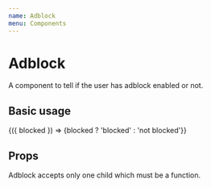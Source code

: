 ```yaml
---
name: Adblock
menu: Components
---
```



<h1 id="component">Adblock</h1>
A component to tell if the user has adblock enabled or not.

## Basic usage
<Playground>
  <Adblock>
    {({ blocked }) => <span>{blocked ? 'blocked' : 'not blocked'}</span>}
  </Adblock>
</Playground>

## Props
Adblock accepts only one child which must be a function.